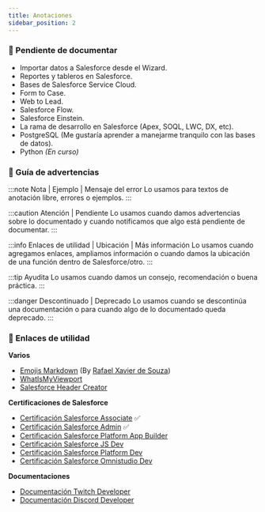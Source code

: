 ```yaml
---
title: Anotaciones
sidebar_position: 2
---
```


### :blue_book: Pendiente de documentar
* Importar datos a Salesforce desde el Wizard.
* Reportes y tableros en Salesforce.
* Bases de Salesforce Service Cloud.
* Form to Case.
* Web to Lead.
* Salesforce Flow.
* Salesforce Einstein.
* La rama de desarrollo en Salesforce (Apex, SOQL, LWC, DX, etc).
* PostgreSQL (Me gustaría aprender a manejarme tranquilo con las bases de datos).
* Python *(En curso)*

### :closed_book: Guía de advertencias

:::note Nota | Ejemplo | Mensaje del error
Lo usamos para textos de anotación libre, errores o ejemplos.
:::

:::caution Atención | Pendiente 
Lo usamos cuando damos advertencias sobre lo documentado y cuando notificamos que algo está pendiente de documentar.
:::

:::info Enlaces de utilidad | Ubicación | Más información
Lo usamos cuando agregamos enlaces, ampliamos información o cuando damos la ubicación de una función dentro de Salesforce/otro.
:::

:::tip Ayudita
Lo usamos cuando damos un consejo, recomendación o buena práctica.
:::

:::danger Descontinuado | Deprecado
Lo usamos cuando se descontinúa una documentación o para cuando algo de lo documentado queda deprecado.
:::

### :rocket: Enlaces de utilidad

**Varios** 
* [Emojis Markdown](https://gist.github.com/rxaviers/7360908) (By [Rafael Xavier de Souza](https://github.com/rxaviers))
* [WhatIsMyViewport](https://whatismyviewport.com/)
* [Salesforce Header Creator](https://www.superqbit.com/app?id=SalesforceHeaderCreator)

**Certificaciones de Salesforce**
* [Certificación Salesforce Associate](https://trailhead.salesforce.com/es-MX/users/strailhead/trailmixes/prepare-for-your-salesforce-certified-associate-credential) :white_check_mark:
* [Certificación Salesforce Admin](https://trailhead.salesforce.com/es-MX/users/strailhead/trailmixes/prepare-for-your-salesforce-administrator-credential) :white_check_mark:
* [Certificación Salesforce Platform App Builder](https://trailhead.salesforce.com/es-MX/users/strailhead/trailmixes/prepare-for-your-salesforce-platform-app-builder-credential)
* [Certificación Salesforce JS Dev](https://trailhead.salesforce.com/es-MX/users/strailhead/trailmixes/prepare-for-your-salesforce-javascript-developer-i-credential)
* [Certificación Salesforce Platform Dev](https://trailhead.salesforce.com/es-MX/users/strailhead/trailmixes/prepare-for-your-salesforce-platform-developer-i-credential)
* [Certificación Salesforce Omnistudio Dev](https://trailhead.salesforce.com/es-MX/users/strailhead/trailmixes/prepare-for-your-salesforce-omni-studio-developer-credential)

**Documentaciones**
* [Documentación Twitch Developer](https://dev.twitch.tv/docs/)
* [Documentación Discord Developer](https://discord.com/developers/docs/intro)